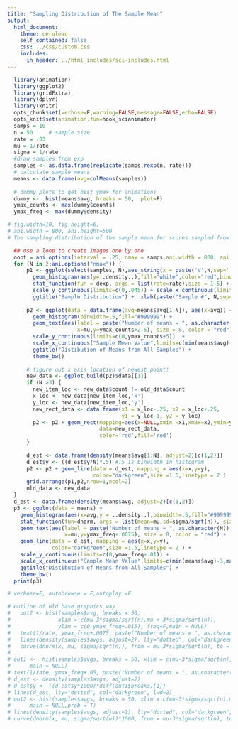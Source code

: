 ```yaml
---
title: "Sampling Distribution of The Sample Mean"
output: 
  html_document:
    theme: cerulean
    self_contained: false
    css: ../css/custom.css
    includes:
      in_header: ../html_includes/sci-includes.html
---
```


```r
  library(animation)
  library(ggplot2)
  library(gridExtra)
  library(dplyr)
  library(knitr)
  opts_chunk$set(verbose=F,warning=FALSE,message=FALSE,echo=FALSE)
  opts_knit$set(animation.fun=hook_scianimator)
  samps = 10
  n = 50     # sample size
  rate = .03 
  mu = 1/rate
  sigma = 1/rate
  #draw samples from exp
  samples <- as.data.frame(replicate(samps,rexp(n, rate)))
  # calculate sample means
  means <- data.frame(avg=colMeans(samples))
    
  # dummy plots to get best ymax for animations 
  dummy <-  hist(means$avg, breaks = 50,  plot=F)
  ymax_counts <- max(dummy$counts)
  ymax_freq <- max(dummy$density)

```

```r
# fig.width=10, fig.height=6,  
# ani.width = 800, ani.height=500
# The sampling distribution of the sample mean for scores sampled from an exponential distribution as the number of samples increases

  ## use a loop to create images one by one
  oopt = ani.options(interval = .25, nmax = samps,ani.width = 800, ani.height=500)
  for (N in 2:ani.options("nmax")) {
      p1 <- ggplot(select(samples, N),aes_string(x = paste('V',N,sep=''))) + 
        geom_histogram(aes(y=..density..),fill="white",color="red",binwidth=5) + 
        stat_function(fun = dexp, args = list(rate=rate),size = 1.5) + 
        scale_y_continuous(limits=c(0,.045)) + scale_x_continuous(limits=c(0,max(samples))) +
        ggtitle("Sample Distribution") +  xlab(paste("Sample #", N,sep='')) + theme_bw()
      
      p2 <- ggplot(data = data.frame(avg=means$avg[1:N]), aes(x=avg)) +
        geom_histogram(binwidth=.5,fill="#999999") + 
        geom_text(aes(label = paste("Number of means = ", as.character(N)), 
                      x=mu,y=ymax_counts+2.5), size = 8, color = "red") +
        scale_y_continuous(limits=c(0,ymax_counts+5))  +
        scale_x_continuous("Sample Mean Value",limits=c(min(means$avg)-3,max(means$avg)+3)) +
        ggtitle("Distibution of Means from All Samples") + 
        theme_bw()
      
      # figure out x axis location of newest point!
      new_data <- ggplot_build(p2)$data[[1]]
      if (N >3) {
        new_item_loc <- new_data$count != old_data$count 
        x_loc <- new_data[new_item_loc,'x']
        y_loc <- new_data[new_item_loc,'y']
        new_rect_data <- data.frame(x1 = x_loc-.25, x2 = x_loc+.25, 
                                    y1 = y_loc-1, y2 = y_loc)
        p2 <- p2 + geom_rect(mapping=aes(x=NULL,xmin =x1,xmax=x2,ymin=y1,ymax=y2), 
                             data=new_rect_data,
                             color='red',fill='red')
      }
      
      d_est <- data.frame(density(means$avg[1:N], adjust=2)[c(1,2)])
      d_est$y <- ((d_est$y*N)*.5) #.5 is binwidth in histogram
      p2 <- p2 + geom_line(data = d_est, mapping = aes(x=x,y=y),
                           color="darkgreen",size =1.5,linetype = 2 )
      grid.arrange(p1,p2,nrow=1,ncol=2)
      old_data <- new_data
  }
  d_est <- data.frame(density(means$avg, adjust=2)[c(1,2)])
  p3 <- ggplot(data = means) +
    geom_histogram(aes(x=avg,y = ..density..),binwidth=.5,fill="#999999") + 
    stat_function(fun=dnorm, args = list(mean=mu,sd=sigma/sqrt(n)), size = 2, color='red') + 
    geom_text(aes(label = paste("Number of means = ", as.character(N)), 
                  x=mu,y=ymax_freq+.0075), size = 8, color = "red") +
    geom_line(data = d_est, mapping = aes(x=x,y=y),
              color="darkgreen",size =1.5,linetype = 2 ) + 
    scale_y_continuous(limits=c(0,ymax_freq+.01)) + 
    scale_x_continuous("Sample Mean Value",limits=c(min(means$avg)-3,max(means$avg)+3)) +
    ggtitle("Distibution of Means from All Samples") + 
    theme_bw()
  print(p3)

# verbose=F, autobrowse = F,autoplay =F

# outline of old base graphics way
#   out2 <- hist(samples$avg, breaks = 50, 
#               xlim = c(mu-3*sigma/sqrt(n),mu + 3*sigma/sqrt(n)),
#               ylim = c(0,ymax_freq+.015), freq=F,main = NULL)
#   text(1/rate, ymax_freq+.0075, paste("Number of means = ", as.character(N)), col = "red", cex = 2)
#   lines(density(samples$avgs, adjust=2), lty="dotted", col="darkgreen", lwd=2) 
#   curve(dnorm(x, mu, sigma/sqrt(n)), from = mu-3*sigma/sqrt(n), to = mu + 3*sigma/sqrt(n), add = T, col = "red")
# 
# out1 <-  hist(samples$avgs, breaks = 50, xlim = c(mu-3*sigma/sqrt(n),mu + 3*sigma/sqrt(n)),
#      main = NULL)
# text(1/rate, ymax_freq+.05, paste("Number of means = ", as.character(N)), col = "red", cex = 2)
# d_est <- density(samples$avgs, adjust=2)
# d_est$y <- ((d_est$y*1000)*diff(out1$breaks)[1])
# lines(d_est, lty="dotted", col="darkgreen", lwd=2) 
# out2 <- hist(samples$avgs, breaks = 50, xlim = c(mu-3*sigma/sqrt(n),mu + 3*sigma/sqrt(n)),
#      main = NULL,prob = T)
# lines(density(samples$avgs, adjust=2), lty="dotted", col="darkgreen", lwd=2) 
# curve(dnorm(x, mu, sigma/sqrt(n))*1000, from = mu-3*sigma/sqrt(n), to = mu + 3*sigma/sqrt(n), add = T, col = "red")
```

